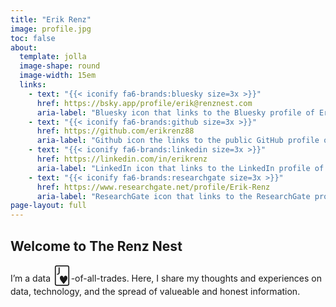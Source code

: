 ```yaml
---
title: "Erik Renz"
image: profile.jpg
toc: false
about:
  template: jolla
  image-shape: round
  image-width: 15em
  links:
    - text: "{{< iconify fa6-brands:bluesky size=3x >}}"
      href: https://bsky.app/profile/erik@renznest.com
      aria-label: "Bluesky icon that links to the Bluesky profile of Erik Renz"
    - text: "{{< iconify fa6-brands:github size=3x >}}"
      href: https://github.com/erikrenz88
      aria-label: "Github icon the links to the public GitHub profile of Erik Renz"
    - text: "{{< iconify fa6-brands:linkedin size=3x >}}"
      href: https://linkedin.com/in/erikrenz
      aria-label: "LinkedIn icon that links to the LinkedIn profile of Erik Renz"
    - text: "{{< iconify fa6-brands:researchgate size=3x >}}"
      href: https://www.researchgate.net/profile/Erik-Renz
      aria-label: "ResearchGate icon that links to the ResearchGate profile of Erik Renz"
page-layout: full
---
```



## Welcome to The Renz Nest



I'm a data <span style="font-size: 2em;">🂻</span>-of-all-trades. Here, I share my thoughts and experiences on data, technology, and the spread of valueable and honest information.